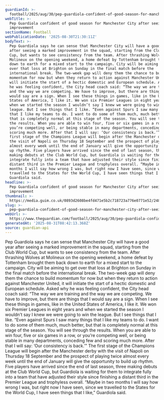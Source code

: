```yaml
---
guardianId: >-
  football/2025/aug/30/pep-guardiola-confident-of-good-season-for-manchester-city-after-seeing-improvement
webTitle: >-
  Pep Guardiola confident of good season for Manchester City after seeing
  improvement
sectionName: Football
webPublicationDate: '2025-08-30T21:30:11Z'
bodyText: >-
  Pep Guardiola says he can sense that Manchester City will have a good year
  after seeing a marked improvement in the squad, starting from the Club World
  Cup, but wants to see consistency from the team. After thrashing Wolves at
  Molineux on the opening weekend, a home defeat by Tottenham brought them back
  down to earth for a mixed start to the campaign. City will be aiming to get
  over that loss at Brighton on Sunday in the final match before the
  international break. The two-week gap will deny them the chance to build
  momentum for now but when they return to action against Manchester United, it
  will initiate the start of a hectic domestic and European schedule. Asked why
  he was feeling confident, the City head coach said: “The way we are training
  and the way we are competing. We have to improve, but there are things that I
  would say are a sign. When I see these things in games, like in the United
  States of America, I like it. We won six Premier Leagues in eight years and
  when we started the season I wouldn’t say I knew we were going to win the
  league. But I see things that I like. “Even against Spurs I saw many things
  that I like my teams to do. I want to do some of them much, much better, but
  that is completely normal at this stage of the season. You will see through
  the results. When you are able to win four, five or six games in a row, or
  you’re competing well, or being stable in many departments, conceding few and
  scoring much more. After that I will say: ‘Our consistency is back.’” The
  first stage of the Champions League will begin after the Manchester derby with
  the visit of Napoli on Thursday 18 September and the prospect of playing twice
  almost every week until the end of January will give the opportunity to build
  up rhythm. Five players have arrived since the end of last season, three
  making debuts at the Club World Cup, but Guardiola is waiting for them to
  integrate fully into a team that have adjusted their style since finishing a
  distant third in the Premier League and trophyless overall. “Maybe in two
  months I will say how wrong I was, but right now I have seen, since we
  travelled to the States for the World Cup, I have seen things that I like,”
  Guardiola said.
headline: >-
  Pep Guardiola confident of good season for Manchester City after seeing
  improvement
thumbnail: >-
  https://media.guim.co.uk/0893d2608be4fd471e5b2c718723a776e0771e52/248_0_2490_1992/500.jpg
slug: >-
  pep-guardiola-confident-of-good-season-for-manchester-city-after-seeing-improvement
webUrl: >-
  https://www.theguardian.com/football/2025/aug/30/pep-guardiola-confident-of-good-season-for-manchester-city-after-seeing-improvement
generatedAt: '2025-08-31T08:42:13.368Z'
source: guardian-api
---
```

Pep Guardiola says he can sense that Manchester City will have a good year after seeing a marked improvement in the squad, starting from the Club World Cup, but wants to see consistency from the team. After thrashing Wolves at Molineux on the opening weekend, a home defeat by Tottenham brought them back down to earth for a mixed start to the campaign. City will be aiming to get over that loss at Brighton on Sunday in the final match before the international break. The two-week gap will deny them the chance to build momentum for now but when they return to action against Manchester United, it will initiate the start of a hectic domestic and European schedule. Asked why he was feeling confident, the City head coach said: “The way we are training and the way we are competing. We have to improve, but there are things that I would say are a sign. When I see these things in games, like in the United States of America, I like it. We won six Premier Leagues in eight years and when we started the season I wouldn’t say I knew we were going to win the league. But I see things that I like. “Even against Spurs I saw many things that I like my teams to do. I want to do some of them much, much better, but that is completely normal at this stage of the season. You will see through the results. When you are able to win four, five or six games in a row, or you’re competing well, or being stable in many departments, conceding few and scoring much more. After that I will say: ‘Our consistency is back.’” The first stage of the Champions League will begin after the Manchester derby with the visit of Napoli on Thursday 18 September and the prospect of playing twice almost every week until the end of January will give the opportunity to build up rhythm. Five players have arrived since the end of last season, three making debuts at the Club World Cup, but Guardiola is waiting for them to integrate fully into a team that have adjusted their style since finishing a distant third in the Premier League and trophyless overall. “Maybe in two months I will say how wrong I was, but right now I have seen, since we travelled to the States for the World Cup, I have seen things that I like,” Guardiola said.
